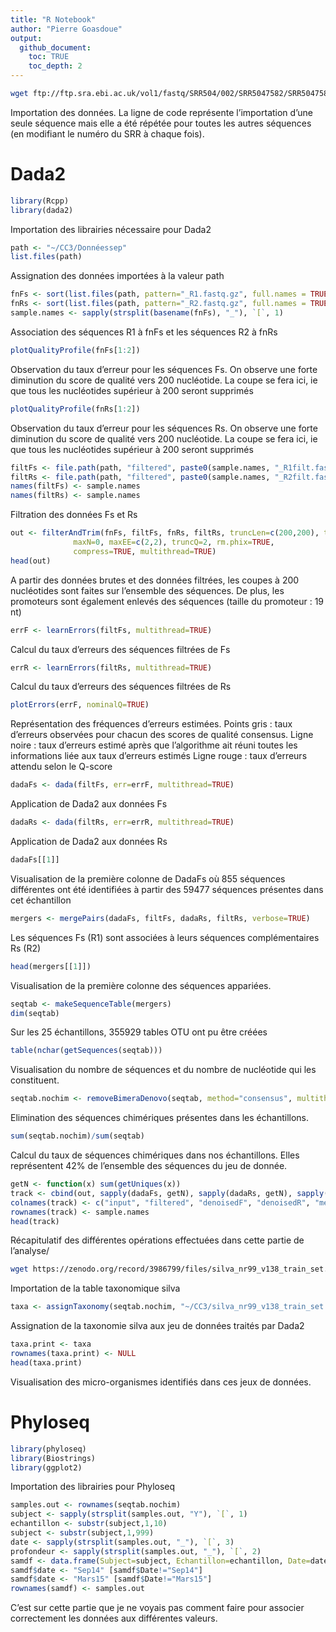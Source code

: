 ```yaml
---
title: "R Notebook"
author: "Pierre Goasdoue"
output:
  github_document:
    toc: TRUE
    toc_depth: 2
---
```


```bash
wget ftp://ftp.sra.ebi.ac.uk/vol1/fastq/SRR504/002/SRR5047582/SRR5047582_2.fastq.gz
```
Importation des données. La ligne de code représente l'importation d'une seule séquence mais elle a été répétée pour toutes les autres séquences (en modifiant le numéro du SRR à chaque fois).

# Dada2

```r
library(Rcpp)
library(dada2)
```
Importation des librairies nécessaire pour Dada2

```r
path <- "~/CC3/Donnéessep"
list.files(path)
```
Assignation des données importées à la valeur path

```r
fnFs <- sort(list.files(path, pattern="_R1.fastq.gz", full.names = TRUE))
fnRs <- sort(list.files(path, pattern="_R2.fastq.gz", full.names = TRUE))
sample.names <- sapply(strsplit(basename(fnFs), "_"), `[`, 1)
```
Association des séquences R1 à fnFs et les séquences R2 à fnRs

```r
plotQualityProfile(fnFs[1:2])
```
Observation du taux d'erreur pour les séquences Fs. On observe une forte diminution du score de qualité vers 200 nucléotide. La coupe se fera ici, ie que tous les nucléotides supérieur à 200 seront supprimés

```r
plotQualityProfile(fnRs[1:2])
```
Observation du taux d'erreur pour les séquences Rs. On observe une forte diminution du score de qualité vers 200 nucléotide. La coupe se fera ici, ie que tous les nucléotides supérieur à 200 seront supprimés

```r
filtFs <- file.path(path, "filtered", paste0(sample.names, "_R1filt.fastq.gz"))
filtRs <- file.path(path, "filtered", paste0(sample.names, "_R2filt.fastq.gz"))
names(filtFs) <- sample.names
names(filtRs) <- sample.names
```
Filtration des données Fs et Rs

```r
out <- filterAndTrim(fnFs, filtFs, fnRs, filtRs, truncLen=c(200,200), trimLeft=19,
              maxN=0, maxEE=c(2,2), truncQ=2, rm.phix=TRUE,
              compress=TRUE, multithread=TRUE)
head(out)
```
A partir des données brutes et des données filtrées, les coupes à 200 nucléotides sont faites sur l'ensemble des séquences. De plus, les promoteurs sont également enlevés des séquences (taille du promoteur : 19 nt)

```r
errF <- learnErrors(filtFs, multithread=TRUE)
```
Calcul du taux d'erreurs des séquences filtrées de Fs

```r
errR <- learnErrors(filtRs, multithread=TRUE)
```
Calcul du taux d'erreurs des séquences filtrées de Rs

```r
plotErrors(errF, nominalQ=TRUE)
```
Représentation des fréquences d'erreurs estimées.
Points gris : taux d'erreurs observées pour chacun des scores de qualité consensus.
Ligne noire : taux d'erreurs estimé après que l'algorithme ait réuni toutes les informations liée aux taux d'erreurs estimés
Ligne rouge : taux d'erreurs attendu selon le Q-score

```r
dadaFs <- dada(filtFs, err=errF, multithread=TRUE)
```
Application de Dada2 aux données Fs

```r
dadaRs <- dada(filtRs, err=errR, multithread=TRUE)
```
Application de Dada2 aux données Rs

```r
dadaFs[[1]]
```
Visualisation de la première colonne de DadaFs où 855 séquences différentes ont été identifiées à partir des 59477 séquences présentes dans cet échantillon

```r
mergers <- mergePairs(dadaFs, filtFs, dadaRs, filtRs, verbose=TRUE)
```
Les séquences Fs (R1) sont associées à leurs séquences complémentaires Rs (R2)

```r
head(mergers[[1]])
```
Visualisation de la première colonne des séquences appariées.

```r
seqtab <- makeSequenceTable(mergers)
dim(seqtab)
```
Sur les 25 échantillons, 355929 tables OTU ont pu être créées

```r
table(nchar(getSequences(seqtab)))
```
Visualisation du nombre de séquences et du nombre de nucléotide qui les constituent.

```r
seqtab.nochim <- removeBimeraDenovo(seqtab, method="consensus", multithread=TRUE, verbose=TRUE)
```
Elimination des séquences chimériques présentes dans les échantillons.

```r
sum(seqtab.nochim)/sum(seqtab)
```
Calcul du taux de séquences chimériques dans nos échantillons. Elles représentent 42% de l'ensemble des séquences du jeu de donnée.

```r
getN <- function(x) sum(getUniques(x))
track <- cbind(out, sapply(dadaFs, getN), sapply(dadaRs, getN), sapply(mergers, getN), rowSums(seqtab.nochim))
colnames(track) <- c("input", "filtered", "denoisedF", "denoisedR", "merged", "nonchim")
rownames(track) <- sample.names
head(track)
```
Récapitulatif des différentes opérations effectuées dans cette partie de l'analyse/

```bash
wget https://zenodo.org/record/3986799/files/silva_nr99_v138_train_set.fa.gz
```
Importation de la table taxonomique silva

```r
taxa <- assignTaxonomy(seqtab.nochim, "~/CC3/silva_nr99_v138_train_set.fa.gz", multithread=TRUE)
```
Assignation de la taxonomie silva aux jeu de données traités par Dada2

```r
taxa.print <- taxa
rownames(taxa.print) <- NULL
head(taxa.print)
```
Visualisation des micro-organismes identifiés dans ces jeux de données. 

# Phyloseq

```r
library(phyloseq)
library(Biostrings)
library(ggplot2)
```
Importation des librairies pour Phyloseq

```r
samples.out <- rownames(seqtab.nochim)
subject <- sapply(strsplit(samples.out, "Y"), `[`, 1)
echantillon <- substr(subject,1,10)
subject <- substr(subject,1,999)
date <- sapply(strsplit(samples.out, "_"), `[`, 3)
profondeur <- sapply(strsplit(samples.out, "_"), `[`, 2)
samdf <- data.frame(Subject=subject, Echantillon=echantillon, Date=date, Profondeur=profondeur)
samdf$date <- "Sep14" [samdf$Date!="Sep14"] 
samdf$date <- "Mars15" [samdf$Date!="Mars15"] 
rownames(samdf) <- samples.out
```

C'est sur cette partie que je ne voyais pas comment faire pour associer correctement les données aux différentes valeurs. 
